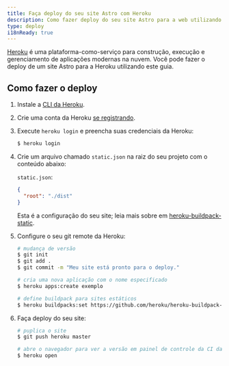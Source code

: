 ```yaml
---
title: Faça deploy do seu site Astro com Heroku
description: Como fazer deploy do seu site Astro para a web utilizando Heroku.
type: deploy
i18nReady: true
---
```


[Heroku](https://www.heroku.com/) é uma plataforma-como-serviço para construção, execução e gerenciamento de aplicações modernas na nuvem. Você pode fazer o deploy de um site Astro para a Heroku utilizando este guia.

## Como fazer o deploy

1. Instale a [CLI da Heroku](https://devcenter.heroku.com/articles/heroku-cli).

2. Crie uma conta da Heroku [se registrando](https://signup.heroku.com/).

3. Execute `heroku login` e preencha suas credenciais da Heroku:

   ```bash
   $ heroku login
   ```

4. Crie um arquivo chamado `static.json` na raiz do seu projeto com o conteúdo abaixo:

   `static.json`:

   ```json
   {
     "root": "./dist"
   }
   ```

   Esta é a configuração do seu site; leia mais sobre em [heroku-buildpack-static](https://github.com/heroku/heroku-buildpack-static).

5. Configure o seu git remote da Heroku:

   ```bash
   # mudança de versão
   $ git init
   $ git add .
   $ git commit -m "Meu site está pronto para o deploy."

   # cria uma nova aplicação com o nome especificado
   $ heroku apps:create exemplo

   # define buildpack para sites estáticos
   $ heroku buildpacks:set https://github.com/heroku/heroku-buildpack-static.git
   ```

6. Faça deploy do seu site:

   ```bash
   # puplica o site
   $ git push heroku master

   # abre o navegador para ver a versão em painel de controle da CI da Heroku
   $ heroku open
   ```
